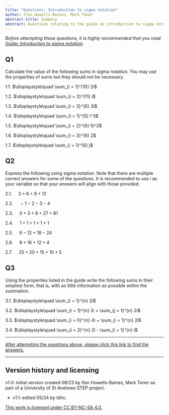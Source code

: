 ```yaml
---
title: "Questions: Introduction to sigma notation"
author: Ifan Howells-Baines, Mark Toner
abstract-title: Summary
abstract: Questions relating to the guide on introduction to sigma notation.
---
```


*Before attempting these questions, it is highly recommended that you read [Guide: Introduction to sigma notation](../studyguides/sigmanotation.qmd).*

## Q1 {-}

Calculate the value of the following sums in sigma notation. You may use the properties of sums but they should not be necessary.

1.1. $\displaystyle\quad \sum_{i = 1}^{10} 2i$

1.2. $\displaystyle\quad \sum_{i = 2}^{11} i$

1.3. $\displaystyle\quad \sum_{i = 3}^{6} 3i$

1.4. $\displaystyle\quad \sum_{i = 1}^{5} i^3$

1.5. $\displaystyle\quad \sum_{i = 2}^{6} 5i^2$

1.6. $\displaystyle\quad \sum_{i = 3}^{6} 2$

1.7. $\displaystyle\quad \sum_{i = 1}^{6} j$

## Q2 {-}

Express the following using sigma notation. Note that there are multiple correct answers for some of the questions. It is recommended to use $i$ as your variable so that your answers will align with those provided.

2.1. $\quad 3 + 6 + 9 + 12$

2.2. $\quad - 1 - 2 - 3 - 4$

2.3. $\quad 0 + 3 + 9 + 27 + 81$

2.4. $\quad 1 + 1 + 1 + 1 + 1$

2.5. $\quad 6 - 12 + 18 - 24$

2.6. $\quad 8 + 16 + 12 + 4$

2.7. $\quad 25 + 20 + 15 + 10 + 5$

## Q3 {-}

Using the properties listed in the guide write the following sums in their simplest form; that is, with as little information as possible within the summation.

3.1. $\displaystyle\quad \sum_{i = 1}^{n} 2i$

3.2. $\displaystyle\quad \sum_{i = 1}^{n} 2i + \sum_{j = 1}^{n} 2i$

3.3. $\displaystyle\quad \sum_{i = 0}^{n} 4i + \sum_{i = 1}^{n} 2i$

3.4. $\displaystyle\quad \sum_{i = 2}^{n} 2i - \sum_{i = 1}^{n} i$

---

[After attempting the questions above, please click this link to find the answers.](../answers/as-sigmanotation.qmd)

---

## Version history and licensing {-}

v1.0: initial version created 08/23 by Ifan Howells-Baines, Mark Toner as part of a University of St Andrews STEP project.

  - v1.1: edited 05/24 by tdhc.

[This work is licensed under CC BY-NC-SA 4.0.](https://creativecommons.org/licenses/by-nc-sa/4.0/?ref=chooser-v1)

